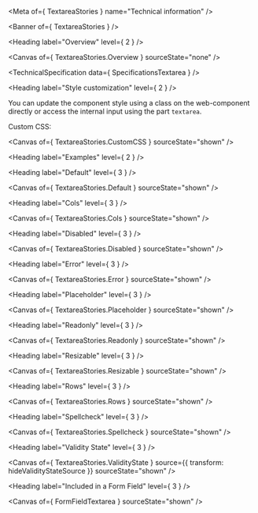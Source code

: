 
<Meta of={ TextareaStories } name="Technical information" />

<Banner of={ TextareaStories } />

<Heading label="Overview" level={ 2 } />

<Canvas of={ TextareaStories.Overview } sourceState="none" />

<TechnicalSpecification data={ SpecificationsTextarea } />

<Heading label="Style customization" level={ 2 } />

You can update the component style using a class on the web-component directly or access the internal input using the part `textarea`.

Custom CSS:

<Canvas of={ TextareaStories.CustomCSS } sourceState="shown" />

<Heading label="Examples" level={ 2 } />

<Heading label="Default" level={ 3 } />

<Canvas of={ TextareaStories.Default } sourceState="shown" />

<Heading label="Cols" level={ 3 } />

<Canvas of={ TextareaStories.Cols } sourceState="shown" />

<Heading label="Disabled" level={ 3 } />

<Canvas of={ TextareaStories.Disabled } sourceState="shown" />

<Heading label="Error" level={ 3 } />

<Canvas of={ TextareaStories.Error } sourceState="shown" />

<Heading label="Placeholder" level={ 3 } />

<Canvas of={ TextareaStories.Placeholder } sourceState="shown" />

<Heading label="Readonly" level={ 3 } />

<Canvas of={ TextareaStories.Readonly } sourceState="shown" />

<Heading label="Resizable" level={ 3 } />

<Canvas of={ TextareaStories.Resizable } sourceState="shown" />

<Heading label="Rows" level={ 3 } />

<Canvas of={ TextareaStories.Rows } sourceState="shown" />

<Heading label="Spellcheck" level={ 3 } />

<Canvas of={ TextareaStories.Spellcheck } sourceState="shown" />

<Heading label="Validity State" level={ 3 } />

<Canvas of={ TextareaStories.ValidityState } source={{ transform: hideValidityStateSource }} sourceState="shown" />

<Heading label="Included in a Form Field" level={ 3 } />

<Canvas of={ FormFieldTextarea } sourceState="shown" />
